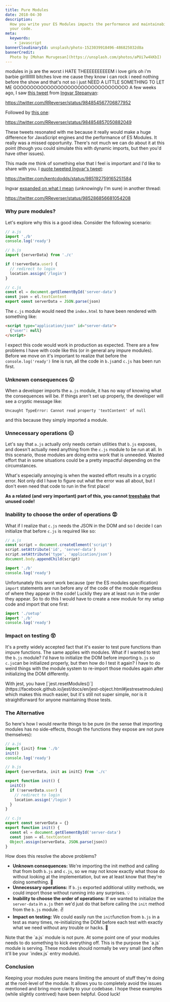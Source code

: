 ```yaml
---
title: Pure Modules
date: 2018-04-30
description:
  How you write your ES Modules impacts the performance and maintainability of
  your code.
meta:
  keywords:
    - javascript
bannerCloudinaryId: unsplash/photo-1523039918496-486825032d8a
bannerCredit:
  Photo by [Mohan Murugesan](https://unsplash.com/photos/aPUi7w4kKbI)
---
```

modules in js are the worst i HATE THEEEEEEEEEEM  i love girls oh i'm barbie girlllllllll 
bitches love me cause they know i can rock 
i need nothing before the show and that's not so i just NEED A LITTLE SOMETHING TO LET ME GOOOOOOOOOOOOOOOOOOOOOOOOOOOOOOOOO
A few weeks ago, I saw
[this tweet](https://twitter.com/RReverser/status/984854567706877952) from
[Ingvar Stepanyan](https://twitter.com/RReverser):

https://twitter.com/RReverser/status/984854567706877952

Followed by [this one](https://twitter.com/RReverser/status/984854857050882049):

https://twitter.com/RReverser/status/984854857050882049

These tweets resonated with me because it really would make a huge difference
for JavaScript engines and the performance of ES Modules. It really was a missed
opportunity. There's not much we can do about it at this point (though you could
simulate this with dynamic imports, but then you'd have other issues).

This made me think of something else that I feel is important and I'd like to
share with you. I
[quote tweeted Ingvar's tweet](https://twitter.com/kentcdodds/status/985192759165251584):

https://twitter.com/kentcdodds/status/985192759165251584

Ingvar
[expanded on what I mean](https://twitter.com/RReverser/status/985286856681054208)
(unknowingly I'm sure) in another thread:

https://twitter.com/RReverser/status/985286856681054208

### Why pure modules?

Let's explore why this is a good idea. Consider the following scenario:

```js
// a.js
import './b'
console.log('ready')

// b.js
import {serverData} from './c'

if (!serverData.user) {
  // redirect to login
  location.assign('/login')
}

// c.js
const el = document.getElementById('server-data')
const json = el.textContent
export const serverData = JSON.parse(json)
```

The `c.js` module would need the `index.html` to have been rendered with
something like:

```html
<script type="application/json" id="server-data">
  {"user": null}
</script>
```

I expect this code would work in production as expected. There are a few
problems I have with code like this (or in general any impure modules). Before
we move on it's important to realize that before the `console.log('ready')` line
is run, all the code in `b.js`and `c.js` has been run first.

### Unknown consequences 😮

When a developer imports the `a.js` module, it has no way of knowing what the
consequences will be. If things aren't set up properly, the developer will see a
cryptic message like:

```
Uncaught TypeError: Cannot read property 'textContent' of null
```

and this because they simply imported a module.

### Unnecessary operations 😐

Let's say that `a.js` actually only needs certain utilities that `b.js` exposes,
and doesn't actually need anything from the `c.js` module to be run at all. In
this scenario, those modules are doing extra work that is unneeded. Wasted
effort that in some situations could be a pretty impactful depending on the
circumstances.

What's especially annoying is when the wasted effort results in a cryptic error.
Not only did I have to figure out what the error was all about, but I don't even
need that code to run in the first place!

**As a related (and very important) part of this, you cannot
[treeshake](https://developer.mozilla.org/en-US/docs/Glossary/Tree_shaking) that
unused code!**

### Inability to choose the order of operations 😡

What if I realize that `c.js` needs the JSON in the DOM and so I decide I can
initialize that before `c.js` is required like so:

```js
// a.js
const script = document.createElement('script')
script.setAttribute('id', 'server-data')
script.setAttribute('type', 'application/json')
document.body.appendChild(script)

import './b'
console.log('ready')
```

Unfortunately this wont work because (per the ES modules specification) `import`
statements are run before any of the code of the module regardless of where they
appear in the code! Luckily they are at least run in the order they appear. So
to do this I would have to create a new module for my setup code and import that
one first:

```js
import './setup'
import './b'
console.log('ready')
```

### Impact on testing 😵

It's a pretty widely accepted fact that it's easier to test pure functions than
impure functions. The same applies with modules. What if I wanted to test the
`b.js` module? I'd have to initialize the DOM before importing `b.js` so
`c.js`can be initialized properly, but then how do I test it again? I have to do
weird things with the module system to re-import those modules again after
initializing the DOM differently.

<callout-info>
  With jest, you have
  [`jest.resetModules()`](https://facebook.github.io/jest/docs/en/jest-object.html#jestresetmodules)
  which makes this much easier, but it's still not super simple, nor is it
  straightforward for anyone maintaining those tests.
</callout-info>

### The Alternative

So here's how I would rewrite things to be pure (in the sense that importing
modules has no side-effects, though the functions they expose are not pure
themselves):

```js
// a.js
import {init} from './b'
init()
console.log('ready')

// b.js
import {serverData, init as initC} from './c'

export function init() {
  initC()
  if (!serverData.user) {
    // redirect to login
    location.assign('/login')
  }
}

// c.js
export const serverData = {}
export function init() {
  const el = document.getElementById('server-data')
  const json = el.textContent
  Object.assign(serverData, JSON.parse(json))
}
```

How does this resolve the above problems?

- **Unknown consequences:** We're importing the init method and calling that
  from both `b.js` and `c.js`, so we may not know exactly what those do without
  looking at the implementation, but we at least know that they're doing
  something. 💯
- **Unnecessary operations:** If `b.js` exported additional utility methods, we
  could import those without running into any surprises. 💡
- **Inability to choose the order of operations:** If we wanted to initialize
  the `server-data` in `a.js` then we'd just do that before calling the `init`
  method from the `b.js` module. ✌️
- **Impact on testing:** We could easily run the `init`function from `b.js` in a
  test as many times, re-initializing the DOM before each test with exactly what
  we need without any trouble or hacks. 🎉

<callout-info>
  Note that the `a.js` module is not pure. At some point one of your modules
  needs to do something to kick everything off. This is the purpose the `a.js`
  module is serving. These modules should normally be very small (and often
  it'll be your `index.js` entry module).
</callout-info>

### Conclusion

Keeping your modules pure means limiting the amount of stuff they're doing at
the root-level of the module. It allows you to completely avoid the issues
mentioned and bring more clarity to your codebase. I hope these examples (while
slightly contrived) have been helpful. Good luck!
